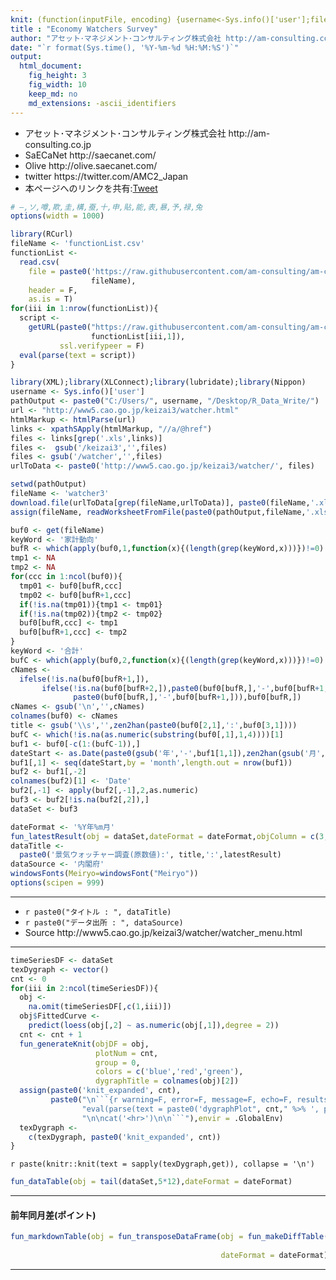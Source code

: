 ```yaml
---
knit: (function(inputFile, encoding) {username<-Sys.info()['user'];fileName<-'defaultPath.csv';pathToFile <-paste0('C:/Users/', username,'/Desktop/pathToCSV/');setwd(pathToFile);buf0<-read.csv(fileName,header = F,skip = 0,stringsAsFactor = F,check.names = F,fileEncoding = 'utf-8');timeStamp<-format(Sys.time(),'%Y%m%d%H%M%S');rmarkdown::render(inputFile, encoding = encoding, output_file = paste0('C:/Users/',username,buf0[2,1],'charts/','am-consulting.co.jp-EconomyWatchersSurvey.html')) })
title : "Economy Watchers Survey"
author: "アセット･マネジメント･コンサルティング株式会社 http://am-consulting.co.jp"
date: "`r format(Sys.time(), '%Y-%m-%d %H:%M:%S')`"
output: 
  html_document:
    fig_height: 3
    fig_width: 10
    keep_md: no
    md_extensions: -ascii_identifiers 
---
```

<link href="http://knowledgevault.saecanet.com/components/rmarkdown-html.css" rel="stylesheet">
<script src="http://knowledgevault.saecanet.com/components/JavascriptCode.js"></script>
<style>.main-container {max-width : 1000px;}</style>

- アセット･マネジメント･コンサルティング株式会社 http://am-consulting.co.jp
- SaECaNet http://saecanet.com/
- Olive http://olive.saecanet.com/
- twitter https://twitter.com/AMC2_Japan
- 本ページへのリンクを共有:<a href="https://twitter.com/share" class="twitter-share-button" data-via="AMC2_Japan" data-size="large">Tweet</a> <script>!function(d,s,id){var js,fjs=d.getElementsByTagName(s)[0],p=/^http:/.test(d.location)?'http':'https';if(!d.getElementById(id)){js=d.createElement(s);js.id=id;js.src=p+'://platform.twitter.com/widgets.js';fjs.parentNode.insertBefore(js,fjs);}}(document, 'script', 'twitter-wjs');</script>

```r
# ―,ソ,噂,欺,圭,構,蚕,十,申,貼,能,表,暴,予,禄,兔
options(width = 1000)
```

```r
library(RCurl)
fileName <- 'functionList.csv'
functionList <-
  read.csv(
    file = paste0('https://raw.githubusercontent.com/am-consulting/am-consulting.github.io/master/csv/',
                  fileName),
    header = F,
    as.is = T)
for(iii in 1:nrow(functionList)){
  script <- 
    getURL(paste0("https://raw.githubusercontent.com/am-consulting/am-consulting.github.io/master/", 
                  functionList[iii,1]),
           ssl.verifypeer = F)
  eval(parse(text = script))
}
```

```r
library(XML);library(XLConnect);library(lubridate);library(Nippon)
username <- Sys.info()['user']
pathOutput <- paste0("C:/Users/", username, "/Desktop/R_Data_Write/")
url <- "http://www5.cao.go.jp/keizai3/watcher.html"
htmlMarkup <- htmlParse(url)
links <- xpathSApply(htmlMarkup, "//a/@href")
files <- links[grep('.xls',links)]
files <-  gsub('/keizai3','',files)
files <- gsub('/watcher','',files)
urlToData <- paste0('http://www5.cao.go.jp/keizai3/watcher/', files)
```

```r
setwd(pathOutput)
fileName <- 'watcher3'
download.file(urlToData[grep(fileName,urlToData)], paste0(fileName,'.xls'), mode = 'wb')
assign(fileName, readWorksheetFromFile(paste0(pathOutput,fileName,'.xls'), sheet = 1, check.names = F, header = F))
```

```r
buf0 <- get(fileName)
keyWord <- '家計動向'
bufR <- which(apply(buf0,1,function(x){(length(grep(keyWord,x)))})!=0)
tmp1 <- NA
tmp2 <- NA
for(ccc in 1:ncol(buf0)){
  tmp01 <- buf0[bufR,ccc]
  tmp02 <- buf0[bufR+1,ccc]
  if(!is.na(tmp01)){tmp1 <- tmp01}
  if(!is.na(tmp02)){tmp2 <- tmp02}
  buf0[bufR,ccc] <- tmp1  
  buf0[bufR+1,ccc] <- tmp2  
}
keyWord <- '合計'
bufC <- which(apply(buf0,2,function(x){(length(grep(keyWord,x)))})!=0)
cNames <- 
  ifelse(!is.na(buf0[bufR+1,]),
       ifelse(!is.na(buf0[bufR+2,]),paste0(buf0[bufR,],'-',buf0[bufR+1,],'-',buf0[bufR+2,]),
              paste0(buf0[bufR,],'-',buf0[bufR+1,])),buf0[bufR,])
cNames <- gsub('\n','',cNames)
colnames(buf0) <- cNames
title <- gsub('\\s','',zen2han(paste0(buf0[2,1],':',buf0[3,1])))
bufC <- which(!is.na(as.numeric(substring(buf0[,1],1,4))))[1]
buf1 <- buf0[-c(1:(bufC-1)),]
dateStart <- as.Date(paste0(gsub('年','-',buf1[1,1]),zen2han(gsub('月','-1',buf1[1,2]))))
buf1[,1] <- seq(dateStart,by = 'month',length.out = nrow(buf1))  
buf2 <- buf1[,-2]
colnames(buf2)[1] <- 'Date'
buf2[,-1] <- apply(buf2[,-1],2,as.numeric)
buf3 <- buf2[!is.na(buf2[,2]),]
dataSet <- buf3
```

```r
dateFormat <- '%Y年%m月'
fun_latestResult(obj = dataSet,dateFormat = dateFormat,objColumn = c(3,23))
dataTitle <- 
  paste0('景気ウォッチャー調査(原数値):', title,':',latestResult)
dataSource <- '内閣府'
windowsFonts(Meiryo=windowsFont("Meiryo"))
options(scipen = 999)
```

***

- `r paste0("タイトル : ", dataTitle)`
- `r paste0("データ出所 : ", dataSource)`
- Source http://www5.cao.go.jp/keizai3/watcher/watcher_menu.html

***

```r
timeSeriesDF <- dataSet
texDygraph <- vector()
cnt <- 0
for(iii in 2:ncol(timeSeriesDF)){
  obj <- 
    na.omit(timeSeriesDF[,c(1,iii)])
  obj$FittedCurve <-
    predict(loess(obj[,2] ~ as.numeric(obj[,1]),degree = 2))
  cnt <- cnt + 1
  fun_generateKnit(objDF = obj, 
                   plotNum = cnt, 
                   group = 0, 
                   colors = c('blue','red','green'), 
                   dygraphTitle = colnames(obj)[2])
  assign(paste0('knit_expanded', cnt),
         paste0("\n```{r warning=F, error=F, message=F, echo=F, results='asis'}\n\n",
                "eval(parse(text = paste0('dygraphPlot", cnt," %>% ', primeMinisterOfJapan_dygraph)))",
                "\n\ncat('<hr>')\n\n```"),envir = .GlobalEnv)
  texDygraph <- 
    c(texDygraph, paste0('knit_expanded', cnt))
}
```

`r paste(knitr::knit(text = sapply(texDygraph,get)), collapse = '\n')`

```r
fun_dataTable(obj = tail(dataSet,5*12),dateFormat = dateFormat)
```

***
#### 前年同月差(ポイント)

```r
fun_markdownTable(obj = fun_transposeDataFrame(obj = fun_makeDiffTable(obj = dataSet,
                                                                       lag = 12),
                                               dateFormat = dateFormat))
```

***
<script>MakeNegative()</script>
<script>
  (function(i,s,o,g,r,a,m){i['GoogleAnalyticsObject']=r;i[r]=i[r]||function(){
  (i[r].q=i[r].q||[]).push(arguments)},i[r].l=1*new Date();a=s.createElement(o),
  m=s.getElementsByTagName(o)[0];a.async=1;a.src=g;m.parentNode.insertBefore(a,m)
  })(window,document,'script','https://www.google-analytics.com/analytics.js','ga');

  ga('create', 'UA-3077339-5', 'auto');
  ga('send', 'pageview');

</script>
